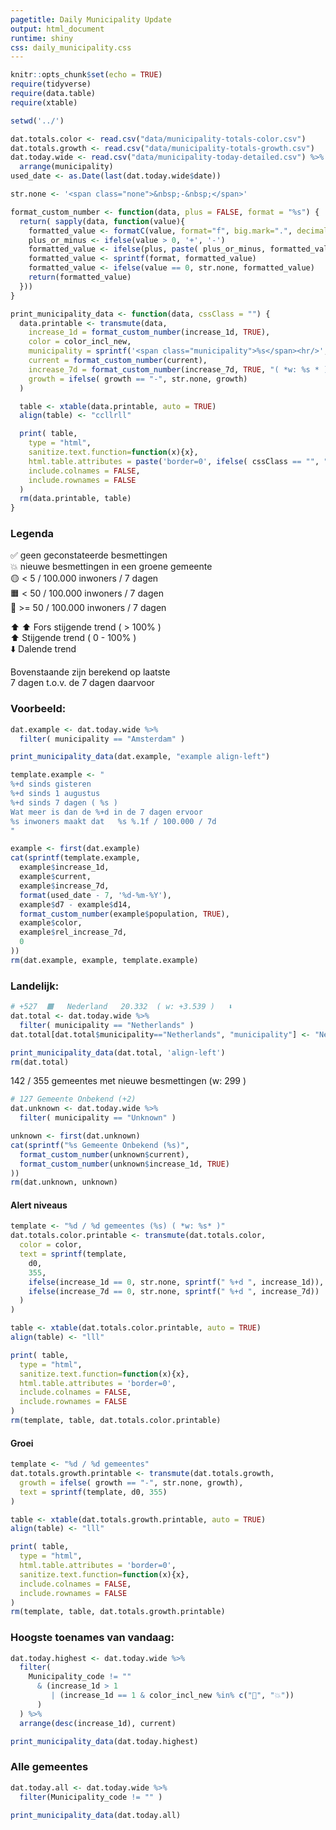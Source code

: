 ```yaml
---
pagetitle: Daily Municipality Update
output: html_document
runtime: shiny
css: daily_municipality.css
---
```


```r
knitr::opts_chunk$set(echo = TRUE)
require(tidyverse)
require(data.table)
require(xtable)

setwd('../')

dat.totals.color <- read.csv("data/municipality-totals-color.csv")
dat.totals.growth <- read.csv("data/municipality-totals-growth.csv")
dat.today.wide <- read.csv("data/municipality-today-detailed.csv") %>%
  arrange(municipality)
used_date <- as.Date(last(dat.today.wide$date))

str.none <- '<span class="none">&nbsp;-&nbsp;</span>'

format_custom_number <- function(data, plus = FALSE, format = "%s") {
  return( sapply(data, function(value){
    formatted_value <- formatC(value, format="f", big.mark=".", decimal.mark=",", digits=0)
    plus_or_minus <- ifelse(value > 0, '+', '-')
    formatted_value <- ifelse(plus, paste( plus_or_minus, formatted_value, sep = ''), formatted_value)
    formatted_value <- sprintf(format, formatted_value)
    formatted_value <- ifelse(value == 0, str.none, formatted_value)
    return(formatted_value)
  }))
}

print_municipality_data <- function(data, cssClass = "") {
  data.printable <- transmute(data,
    increase_1d = format_custom_number(increase_1d, TRUE),
    color = color_incl_new,
    municipality = sprintf('<span class="municipality">%s</span><hr/>', municipality),
    current = format_custom_number(current),
    increase_7d = format_custom_number(increase_7d, TRUE, "( *w: %s * )"),
    growth = ifelse( growth == "-", str.none, growth)
  )

  table <- xtable(data.printable, auto = TRUE)
  align(table) <- "ccllrll"

  print( table, 
    type = "html", 
    sanitize.text.function=function(x){x},
    html.table.attributes = paste('border=0', ifelse( cssClass == "", "", paste( 'class="',  cssClass, '"', sep =  "")), sep = " "), 
    include.colnames = FALSE, 
    include.rownames = FALSE
  )
  rm(data.printable, table)
}

```

### Legenda
✅ geen geconstateerde besmettingen  
💥 nieuwe besmettingen in een groene gemeente  
🟡  < 5 / 100.000 inwoners / 7 dagen  
🟧  < 50 / 100.000 inwoners / 7 dagen  
🛑  >= 50 / 100.000 inwoners / 7 dagen  

⬆️ ⬆️ Fors stijgende trend ( > 100% )  
⬆️ Stijgende trend ( 0 - 100% )  
⬇️ Dalende trend   

Bovenstaande zijn berekend op laatste  
7 dagen t.o.v. de 7 dagen daarvoor  

### Voorbeeld:
```r
dat.example <- dat.today.wide %>%
  filter( municipality == "Amsterdam" )

print_municipality_data(dat.example, "example align-left")

template.example <- "
%+d sinds gisteren   
%+d sinds 1 augustus   
%+d sinds 7 dagen ( %s )   
Wat meer is dan de %+d in de 7 dagen ervoor   
%s inwoners maakt dat	%s %.1f / 100.000 / 7d
"

example <- first(dat.example)
cat(sprintf(template.example, 
  example$increase_1d, 
  example$current, 
  example$increase_7d, 
  format(used_date - 7, '%d-%m-%Y'), 
  example$d7 - example$d14, 
  format_custom_number(example$population, TRUE),
  example$color, 
  example$rel_increase_7d, 
  0
))
rm(dat.example, example, template.example)
```

### Landelijk:
```r
# +527	🟧	Nederland	20.332	( w: +3.539 )	⬇️
dat.total <- dat.today.wide %>%
  filter( municipality == "Netherlands" )
dat.total[dat.total$municipality=="Netherlands", "municipality"] <- "Nederland"

print_municipality_data(dat.total, 'align-left')
rm(dat.total)
```

142 / 355 gemeentes met nieuwe besmettingen (w: 299 )   
```r
# 127 Gemeente Onbekend (+2)
dat.unknown <- dat.today.wide %>%
  filter( municipality == "Unknown" )

unknown <- first(dat.unknown)
cat(sprintf("%s Gemeente Onbekend (%s)",
  format_custom_number(unknown$current),
  format_custom_number(unknown$increase_1d, TRUE)
))
rm(dat.unknown, unknown)
```

#### Alert niveaus
```r

template <- "%d / %d gemeentes (%s) ( *w: %s* )"
dat.totals.color.printable <- transmute(dat.totals.color,
  color = color,
  text = sprintf(template, 
    d0, 
    355, 
    ifelse(increase_1d == 0, str.none, sprintf(" %+d ", increase_1d)), 
    ifelse(increase_7d == 0, str.none, sprintf(" %+d ", increase_7d))
  )
)

table <- xtable(dat.totals.color.printable, auto = TRUE)
align(table) <- "lll"

print( table, 
  type = "html", 
  sanitize.text.function=function(x){x},
  html.table.attributes = 'border=0', 
  include.colnames = FALSE, 
  include.rownames = FALSE
)
rm(template, table, dat.totals.color.printable)
```

#### Groei
```r

template <- "%d / %d gemeentes"
dat.totals.growth.printable <- transmute(dat.totals.growth,
  growth = ifelse( growth == "-", str.none, growth),
  text = sprintf(template, d0, 355)
)

table <- xtable(dat.totals.growth.printable, auto = TRUE)
align(table) <- "lll"

print( table, 
  type = "html", 
  html.table.attributes = 'border=0', 
  sanitize.text.function=function(x){x},
  include.colnames = FALSE, 
  include.rownames = FALSE
)
rm(template, table, dat.totals.growth.printable)

```

### Hoogste toenames van vandaag:
```r
dat.today.highest <- dat.today.wide %>%
  filter( 
    Municipality_code != ""
      & (increase_1d > 1
         | (increase_1d == 1 & color_incl_new %in% c("🛑", "💥"))
      )
  ) %>%
  arrange(desc(increase_1d), current)

print_municipality_data(dat.today.highest)

```
### Alle gemeentes

```r

dat.today.all <- dat.today.wide %>%
  filter(Municipality_code != "" )

print_municipality_data(dat.today.all)

```
